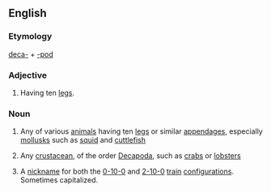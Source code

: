{{see|Decapod}}

==English==

===Etymology===
[[deca-]] + [[-pod]]

===Adjective===
{{en-adj|-}}

# {{zoology}} Having ten [[leg]]s.

===Noun===
{{en-noun}}

# {{zoology}} Any of various [[animal]]s having ten [[leg]]s or similar [[appendage]]s, especially [[mollusk]]s such as [[squid]] and [[cuttlefish]]
# {{zoology}} Any [[crustacean]], of the order [[Decapoda]], such as [[crab]]s or [[lobster]]s
# {{rail transport}} A [[nickname]] for both the [[0-10-0]] and [[2-10-0]] [[train]] [[configuration]]s. Sometimes capitalized.